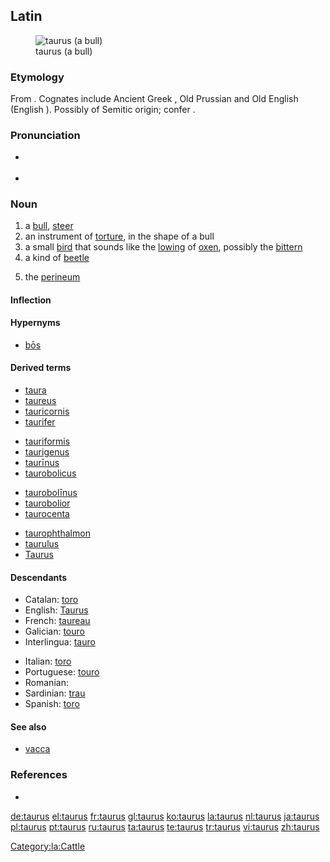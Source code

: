 {{also|Taurus}}
==Latin==
[[Image:Vache_Aubrac.jpg|thumb|taurus (a bull)]]

===Etymology===
From {{proto|Indo-European|táwros|lang=la}}. Cognates include Ancient Greek {{term|ταῦρος||tr=tauros|lang=grc|sc=polytonic}}, Old Prussian {{term|tauris|lang=prg}} and Old English {{term|steor|stēor|lang=ang}} (English {{term|steer|lang=en}}).{{rfv-etymology}} Possibly of Semitic origin; confer {{proto|Semitic|θawr-|title=Common Semitic|lang=}}.

===Pronunciation===
* {{a|Classical}} {{IPA|/ˈtau.rus/|lang=la}}
* {{audio|la-cls-taurus.ogg|Audio (Classical)}}

===Noun===
{{la-noun|taurus|tauri|taurī|m|second}}

# a [[bull]], [[steer]]
# an instrument of [[torture]], in the shape of a bull
# a small [[bird]] that sounds like the [[lowing]] of [[ox]]en, possibly the [[bittern]]
# a kind of [[beetle]]
# {{anatomy|lang=la}} the [[perineum]]

====Inflection====
{{la-decl-2nd|taur}}

====Hypernyms====
* [[bos#Latin|bōs]]

====Derived terms====
{{top4}}
* [[taura]]
* [[taureus]]
* [[tauricornis]]
* [[taurifer]]
{{mid4}}
* [[tauriformis]]
* [[taurigenus]]
* [[taurinus|taurīnus]]
* [[taurobolicus]]
{{mid4}}
* [[taurobolinus|taurobolīnus]]
* [[taurobolior]]
* [[taurocenta]]
{{mid4}}
* [[taurophthalmon]]
* [[taurulus]]
* [[Taurus]]
{{bottom}}

====Descendants====
{{top2}}
* Catalan: [[toro#Catalan|toro]]
* English: [[Taurus]]
* French: [[taureau]]
* Galician: [[touro#Galician|touro]]
* Interlingua: [[tauro]]
{{mid2}}
* Italian: [[toro#Italian|toro]]
* Portuguese: [[touro#Portuguese|touro]]
* Romanian: {{l|ro|taurus}}
* Sardinian: [[trau]]
* Spanish: [[toro#Spanish|toro]]
{{bottom}}

====See also====
* [[vacca]]

===References===
* {{R:L&S}}

[[Category:la:Cattle]]

[[de:taurus]]
[[el:taurus]]
[[fr:taurus]]
[[gl:taurus]]
[[ko:taurus]]
[[la:taurus]]
[[nl:taurus]]
[[ja:taurus]]
[[pl:taurus]]
[[pt:taurus]]
[[ru:taurus]]
[[ta:taurus]]
[[te:taurus]]
[[tr:taurus]]
[[vi:taurus]]
[[zh:taurus]]